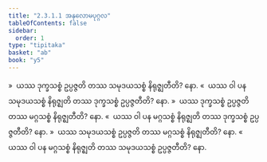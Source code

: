 ```yaml
---
title: "2.3.1.1 အနုလောမပုဂ္ဂလ"
tableOfContents: false
sidebar:
  order: 1
type: "tipitaka"
basket: "ab"
book: "y5"
---
```



<DynamicBreadcrumb />

<Division number="136" book="y5" e="ch" v="33" p="253">

<Paragraph number="681" book="y5">
»  ယဿ ဒုက္ခသစ္စံ ဥပ္ပဇ္ဇတိ တဿ သမုဒယသစ္စံ နိရုဇ္ဈတီတိ? နော.
</Paragraph>

<Paragraph number="682" book="y5">
«  ယဿ ဝါ ပန သမုဒယသစ္စံ နိရုဇ္ဈတိ တဿ ဒုက္ခသစ္စံ ဥပ္ပဇ္ဇတီတိ? နော.
</Paragraph>

<Paragraph number="683" book="y5">
»  ယဿ ဒုက္ခသစ္စံ ဥပ္ပဇ္ဇတိ တဿ မဂ္ဂသစ္စံ နိရုဇ္ဈတီတိ? နော.
</Paragraph>

<Paragraph number="684" book="y5">
«  ယဿ ဝါ ပန မဂ္ဂသစ္စံ နိရုဇ္ဈတိ တဿ ဒုက္ခသစ္စံ ဥပ္ပဇ္ဇတီတိ? နော.
</Paragraph>

</Division>
<Division number="137" book="y5" e="ch" v="33" p="253">

<Paragraph number="685" book="y5">
»  ယဿ သမုဒယသစ္စံ ဥပ္ပဇ္ဇတိ တဿ မဂ္ဂသစ္စံ နိရုဇ္ဈတီတိ? နော.
</Paragraph>

<Paragraph number="686" book="y5">
«  ယဿ ဝါ ပန မဂ္ဂသစ္စံ နိရုဇ္ဈတိ တဿ သမုဒယသစ္စံ ဥပ္ပဇ္ဇတီတိ? နော.
</Paragraph>
</Division>